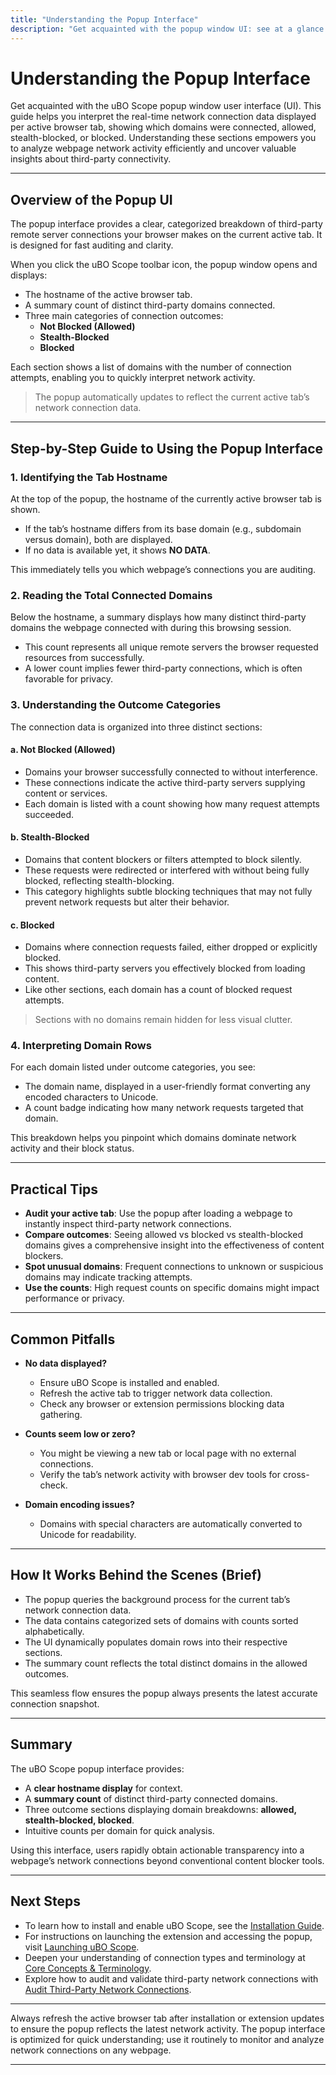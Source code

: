 ```yaml
---
title: "Understanding the Popup Interface"
description: "Get acquainted with the popup window UI: see at a glance which domains were connected, allowed, stealth-blocked, or blocked. Learn what each section means and how to use the information to analyze webpage network activity."
---
```


# Understanding the Popup Interface

Get acquainted with the uBO Scope popup window user interface (UI). This guide helps you interpret the real-time network connection data displayed per active browser tab, showing which domains were connected, allowed, stealth-blocked, or blocked. Understanding these sections empowers you to analyze webpage network activity efficiently and uncover valuable insights about third-party connectivity.

---

## Overview of the Popup UI

The popup interface provides a clear, categorized breakdown of third-party remote server connections your browser makes on the current active tab. It is designed for fast auditing and clarity.

When you click the uBO Scope toolbar icon, the popup window opens and displays:

- The hostname of the active browser tab.
- A summary count of distinct third-party domains connected.
- Three main categories of connection outcomes:
  - **Not Blocked (Allowed)**
  - **Stealth-Blocked**
  - **Blocked**

Each section shows a list of domains with the number of connection attempts, enabling you to quickly interpret network activity.

> The popup automatically updates to reflect the current active tab’s network connection data.

---

## Step-by-Step Guide to Using the Popup Interface

### 1. Identifying the Tab Hostname

At the top of the popup, the hostname of the currently active browser tab is shown.

- If the tab’s hostname differs from its base domain (e.g., subdomain versus domain), both are displayed.
- If no data is available yet, it shows **NO DATA**.

This immediately tells you which webpage’s connections you are auditing.

### 2. Reading the Total Connected Domains

Below the hostname, a summary displays how many distinct third-party domains the webpage connected with during this browsing session.

- This count represents all unique remote servers the browser requested resources from successfully.
- A lower count implies fewer third-party connections, which is often favorable for privacy.

### 3. Understanding the Outcome Categories

The connection data is organized into three distinct sections:

#### a. Not Blocked (Allowed)

- Domains your browser successfully connected to without interference.
- These connections indicate the active third-party servers supplying content or services.
- Each domain is listed with a count showing how many request attempts succeeded.

#### b. Stealth-Blocked

- Domains that content blockers or filters attempted to block silently.
- These requests were redirected or interfered with without being fully blocked, reflecting stealth-blocking.
- This category highlights subtle blocking techniques that may not fully prevent network requests but alter their behavior.

#### c. Blocked

- Domains where connection requests failed, either dropped or explicitly blocked.
- This shows third-party servers you effectively blocked from loading content.
- Like other sections, each domain has a count of blocked request attempts.

> Sections with no domains remain hidden for less visual clutter.

### 4. Interpreting Domain Rows

For each domain listed under outcome categories, you see:

- The domain name, displayed in a user-friendly format converting any encoded characters to Unicode.
- A count badge indicating how many network requests targeted that domain.

This breakdown helps you pinpoint which domains dominate network activity and their block status.

---

## Practical Tips

- **Audit your active tab**: Use the popup after loading a webpage to instantly inspect third-party network connections.
- **Compare outcomes**: Seeing allowed vs blocked vs stealth-blocked domains gives a comprehensive insight into the effectiveness of content blockers.
- **Spot unusual domains**: Frequent connections to unknown or suspicious domains may indicate tracking attempts.
- **Use the counts**: High request counts on specific domains might impact performance or privacy.

---

## Common Pitfalls

- **No data displayed?**
  - Ensure uBO Scope is installed and enabled.
  - Refresh the active tab to trigger network data collection.
  - Check any browser or extension permissions blocking data gathering.

- **Counts seem low or zero?**
  - You might be viewing a new tab or local page with no external connections.
  - Verify the tab’s network activity with browser dev tools for cross-check.

- **Domain encoding issues?**
  - Domains with special characters are automatically converted to Unicode for readability.

---

## How It Works Behind the Scenes (Brief)

- The popup queries the background process for the current tab’s network connection data.
- The data contains categorized sets of domains with counts sorted alphabetically.
- The UI dynamically populates domain rows into their respective sections.
- The summary count reflects the total distinct domains in the allowed outcomes.

This seamless flow ensures the popup always presents the latest accurate connection snapshot.

---

## Summary

The uBO Scope popup interface provides:

- A **clear hostname display** for context.
- A **summary count** of distinct third-party connected domains.
- Three outcome sections displaying domain breakdowns: **allowed, stealth-blocked, blocked**.
- Intuitive counts per domain for quick analysis.

Using this interface, users rapidly obtain actionable transparency into a webpage’s network connections beyond conventional content blocker tools.

---

## Next Steps

- To learn how to install and enable uBO Scope, see the [Installation Guide](/getting-started/introduction-and-installation/installation-guide).
- For instructions on launching the extension and accessing the popup, visit [Launching uBO Scope](/getting-started/first-run-and-validation/launching-ubo-scope).
- Deepen your understanding of connection types and terminology at [Core Concepts & Terminology](/overview/foundation-architecture/core-concepts-terminology).
- Explore how to audit and validate third-party network connections with [Audit Third-Party Network Connections](/guides/core-workflows/audit-network-connections).

---

<Tip>
Always refresh the active browser tab after installation or extension updates to ensure the popup reflects the latest network activity.
</Tip>

<Tip>
The popup interface is optimized for quick understanding; use it routinely to monitor and analyze network connections on any webpage.
</Tip>

---